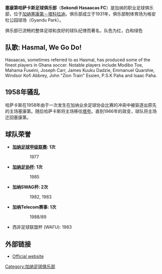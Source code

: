 {{Football club infobox
| clubname = 哈薩卡斯
| image    = [[File:Sekondi_Hasaacas_FC.gif|160px]]
| fullname = 塞康第哈萨卡斯足球俱乐部
| nickname = 
| founded  = 1931年
| city     = [[加纳|加纳]], [[塞康第－塔科拉迪|塞康第－塔科拉迪]]
| ground   = {{tsl|en|Gyandu Park|格安杜公园球场}}
| capacity = 15,000
| chairman = Nanabayin Eyeson
| manager  =  Robert Kwofie
| league   = [[加納足球乙級聯賽|加納足球乙級聯賽]]
| season   = 2016
| position = 加納甲，第 15 位（降級）
| pattern_la1=|pattern_b1=_unknown|pattern_ra1=|
  leftarm1=FFFFFF|body1=FFFFFF|rightarm1=FFFFFF|shorts1=FFFFFF|socks1=FFFFFF|
  pattern_la2=|pattern_b2=_unknown|pattern_ra2=|
  leftarm2=FFFFFF|body2=FFFFFF|rightarm2=FFFFFF|shorts2=FFFFFF|socks2=FFFFFF|
}}

'''塞康第哈萨卡斯足球俱乐部'''（'''Sekondi Hasaacas FC'''）是加纳的职业足球俱乐部，位于[[加纳|加纳]][[塞康第－塔科拉迪|塞康第－塔科拉迪]]。俱乐部成立于1931年，俱乐部制体育场为格安杜公园球场（Gyandu Park）。

俱乐部已流畅的整体足球和良好的球队纪律而著名，队色为红，白和绿色

== 队歌: Hasmal, We Go Do! ==
Hasaacas, sometimes referred to as Hasmal, has produced some of the finest players in Ghana soccer. Notable players include Modibo Toe, Mahama Fuseini, Joseph Carr, James Kuuku Dadzie, Emmanuel Quarshie, Windsor Kofi Abbrey, John "Zion Train" Essien, P.S.K Paha and Isaac Paha.

== 1958年骚乱 ==
哈萨卡斯在1958年由于一次发生在加纳业余足球协会比赛的冲突中被驱逐出原先的主场塞康第。随后哈萨卡斯将主场移往[[塔夸|塔夸]]。直到1966年的政变，球队将主场迁回塞康第。

== 球队荣誉 ==
* '''[[加纳足球甲级联赛|加纳足球甲级联赛]]: 1次'''
:: 1977

* '''[[加纳足协杯|加纳足协杯]]: 1次'''
:: 1985

* '''加纳SWAG杯: 2次'''
:: 1982, 1983

* '''加纳Telecom赛事: 1次'''
:: 1988/89

* 西非足球联盟杯 (WAFU): 1983

== 外部链接 ==
* [https://web.archive.org/web/20070310184506/http://www.hasaacas.net/index.php Official website]

{{Ghana Premier League}}

[[Category:加纳足球俱乐部|Category:加纳足球俱乐部]]